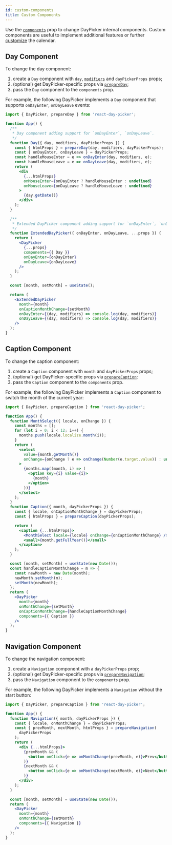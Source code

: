 ```yaml
---
id: custom-components
title: Custom Components
---
```


Use the [`components`](./components) prop to change DayPicker internal components.
Custom components are useful to implement additional features or further [customize](./customization) the calendar.

## Day Component

To change the day component:

1. create a `Day` component with `day`, [`modifiers`](./modifiers) and `dayPickerProps` props;
2. (optional) get DayPicker-specific props via [`prepareDay`](./utils#prepareDay);
3. pass the `Day` component to the `components` prop.

For example, the following DayPicker implements a `Day` component that supports `onDayEnter`, `onDayLeave` events:

```jsx preview
import { DayPicker, prepareDay } from 'react-day-picker';

function App() {
  /**
   * Day component adding support for `onDayEnter`, `onDayLeave`.
   */
  function Day({ day, modifiers, dayPickerProps }) {
    const { htmlProps } = prepareDay(day, modifiers, dayPickerProps);
    const { onDayEnter, onDayLeave } = dayPickerProps;
    const handleMouseEnter = e => onDayEnter(day, modifiers, e);
    const handleMouseLeave = e => onDayLeave(day, modifiers, e);
    return (
      <div
        {...htmlProps}
        onMouseEnter={onDayEnter ? handleMouseEnter : undefined}
        onMouseLeave={onDayLeave ? handleMouseLeave : undefined}
      >
        {day.getDate()}
      </div>
    );
  }

  /**
   * Extended DayPicker component adding support for `onDayEnter`, `onDayLeave`
   */
  function ExtendedDayPicker({ onDayEnter, onDayLeave, ...props }) {
    return (
      <DayPicker
        {...props}
        components={{ Day }}
        onDayEnter={onDayEnter}
        onDayLeave={onDayLeave}
      />
    );
  }

  const [month, setMonth] = useState();

  return (
    <ExtendedDayPicker
      month={month}
      onCaptionMonthChange={setMonth}
      onDayEnter={(day, modifiers) => console.log(day, modifiers)}
      onDayLeave={(day, modifiers) => console.log(day, modifiers)}
    />
  );
}
```

## Caption Component

To change the caption component:

1. create a `Caption` component with `month` and `dayPickerProps` props;
2. (optional) get DayPicker-specific props via [`prepareCaption`](./utils#prepareCaption);
3. pass the `Caption` component to the `components` prop.

For example, the following DayPicker implements a `Caption` component to switch the month of the current year:

```jsx preview
import { DayPicker, prepareCaption } from 'react-day-picker';

function App() {
  function MonthSelect({ locale, onChange }) {
    const months = [];
    for (let i = 0; i < 12; i++) {
      months.push(locale.localize.month(i));
    }
    return (
      <select
        value={month.getMonth()}
        onChange={onChange ? e => onChange(Number(e.target.value)) : undefined}
      >
        {months.map((month, i) => (
          <option key={i} value={i}>
            {month}
          </option>
        ))}
      </select>
    );
  }
  function Caption({ month, dayPickerProps }) {
    const { locale, onCaptionMonthChange } = dayPickerProps;
    const { htmlProps } = prepareCaption(dayPickerProps);

    return (
      <caption {...htmlProps}>
        <MonthSelect locale={locale} onChange={onCaptionMonthChange} />{' '}
        <small>{month.getFullYear()}</small>
      </caption>
    );
  }

  const [month, setMonth] = useState(new Date());
  const handleCaptionMonthChange = m => {
    const newMonth = new Date(month);
    newMonth.setMonth(m);
    setMonth(newMonth);
  };
  return (
    <DayPicker
      month={month}
      onMonthChange={setMonth}
      onCaptionMonthChange={handleCaptionMonthChange}
      components={{ Caption }}
    />
  );
}
```

## Navigation Component

To change the navigation component:

1. create a `Navigation` component with a `dayPickerProps` prop;
2. (optional) get DayPicker-specific props via [`prepareNavigation`](./utils#prepareNavigation);
3. pass the `Navigation` component to the `components` prop.

For example, the following DayPicker implements a `Navigation` without the start button:

```jsx preview
import { DayPicker, prepareCaption } from 'react-day-picker';

function App() {
  function Navigation({ month, dayPickerProps }) {
    const { locale, onMonthChange } = dayPickerProps;
    const { prevMonth, nextMonth, htmlProps } = prepareNavigation(
      dayPickerProps
    );
    return (
      <div {...htmlProps}>
        {prevMonth && (
          <button onClick={e => onMonthChange(prevMonth, e)}>Prev</button>
        )}
        {nextMonth && (
          <button onClick={e => onMonthChange(nextMonth, e)}>Next</button>
        )}
      </div>
    );
  }

  const [month, setMonth] = useState(new Date());
  return (
    <DayPicker
      month={month}
      onMonthChange={setMonth}
      components={{ Navigation }}
    />
  );
}
```
